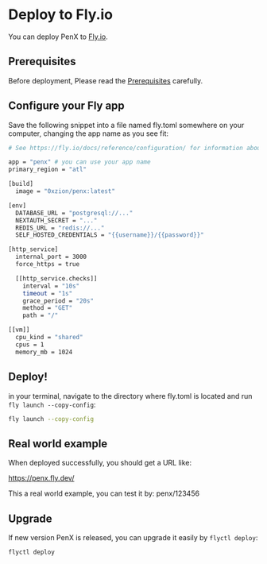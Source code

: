 # Deploy to Fly.io

You can deploy PenX to [Fly.io](https://fly.io).

## Prerequisites

Before deployment, Please read the [Prerequisites](/self-hosted/prerequisites) carefully.

## Configure your Fly app

Save the following snippet into a file named fly.toml somewhere on your computer, changing the app name as you see fit:

```bash
# See https://fly.io/docs/reference/configuration/ for information about how to use this file.

app = "penx" # you can use your app name
primary_region = "atl"

[build]
  image = "0xzion/penx:latest"

[env]
  DATABASE_URL = "postgresql://..."
  NEXTAUTH_SECRET = "..."
  REDIS_URL = "redis://..."
  SELF_HOSTED_CREDENTIALS = "{{username}}/{{password}}"

[http_service]
  internal_port = 3000
  force_https = true

  [[http_service.checks]]
    interval = "10s"
    timeout = "1s"
    grace_period = "20s"
    method = "GET"
    path = "/"

[[vm]]
  cpu_kind = "shared"
  cpus = 1
  memory_mb = 1024
```

## Deploy!

in your terminal, navigate to the directory where fly.toml is located and run `fly launch --copy-config`:

```bash
fly launch --copy-config
```

## Real world example

When deployed successfully, you should get a URL like:

https://penx.fly.dev/

This a real world example, you can test it by: penx/123456

## Upgrade

If new version PenX is released, you can upgrade it easily by `flyctl deploy`:

```bash
flyctl deploy
```
